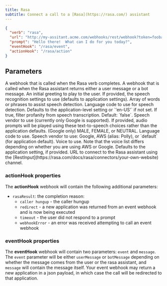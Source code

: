 ```yaml
---
title: Rasa
subtitle: Connect a call to a [Rasa](https://rasa.com/) assistant
---
```


```json
{
  "verb": "rasa",
  "url": "http://my-assitant.acme.com/webhooks/rest/webhook?token=foobarbazzle",
  "prompt": "Hello there!  What can I do for you today?",
  "eventHook": "/rasa/event",
  "actionHook": "/rasa/action"
}
```

## Parameters

<ParamField path="actionHook" type="string" required={false}>
  A webhook that is called when the Rasa verb completes.
</ParamField>

<ParamField path="eventHook" type="string" required={false}>
  A webhook that is called when the Rasa assistant returns either a user message or a bot message.
</ParamField>

<ParamField path="prompt" type="string" required={false}>
  An initial greeting to play to the user.
</ParamField>

<ParamField path="recognizer" type="object" required={false}>
  If provided, the speech recognition settings to use (defaults to application settings).
</ParamField>

<ParamField path="recognizer.hints" type="array" required={false}>
  Array of words or phrases to assist speech detection.
</ParamField>

<ParamField path="recognizer.language" type="string" required={false}>
  Language code to use for speech detection.  
  Defaults to the application-level setting or `'en-US'` if not set.
</ParamField>

<ParamField path="recognizer.profanityFilter" type="boolean" required={false}>
  If true, filter profanity from speech transcription.  
  Default: `false`.
</ParamField>

<ParamField path="recognizer.vendor" type="string" required={false}>
  Speech vendor to use (currently only Google is supported).
</ParamField>

<ParamField path="tts" type="object" required={false}>
  If provided, audio prompts will be played using these text-to-speech choices rather than the application defaults.
</ParamField>

<ParamField path="tts.gender" type="string" required={false}>
  (Google only) MALE, FEMALE, or NEUTRAL.
</ParamField>

<ParamField path="tts.language" type="string" required={true}>
  Language code to use.
</ParamField>

<ParamField path="tts.vendor" type="string" required={false}>
  Speech vendor to use: Google, AWS (alias: Polly), or `default` (for application default).
</ParamField>

<ParamField path="tts.voice" type="string" required={false}>
  Voice to use. Note that the voice list differs depending on whether you are using AWS or Google.  
  Defaults to the application setting, if provided.
</ParamField>

<ParamField path="url" type="string" required={true}>
  URL to connect to the Rasa assistant using the [RestInput](https://rasa.com/docs/rasa/connectors/your-own-website) channel.
</ParamField>

### actionHook properties

The **actionHook** webhook will contain the following additional parameters:

- `rasaResult`: the completion reason:
    - `caller hungup` - the caller hungup
    - `redirect` - a new application was returned from an event webhook and is now being executed
    - `timeout` - the user did not respond to a prompt
    - `webhookError` - an error was received attempting to call an event webhook

### eventHook properties

The **eventHook** webhook will contain two parameters: `event` and `message`. 
The `event` parameter will be either `userMessage` or `botMessage` depending on whether 
the message comes from the user or the rasa assistant, and `message` will contain the message itself. 
Your event webhook may return a new application in a json payload, in which case the call 
will be redirected to that application.

